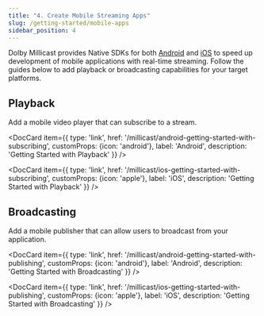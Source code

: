 ```yaml
---
title: "4. Create Mobile Streaming Apps"
slug: /getting-started/mobile-apps
sidebar_position: 4
---
```



Dolby Millicast provides Native SDKs for both [Android](/millicast/client-sdks/android/index.md) and [iOS](/millicast/client-sdks/ios/index.md) to speed up development of mobile applications with real-time streaming. Follow the guides below to add playback or broadcasting capabilities for your target platforms.

## Playback

Add a mobile video player that can subscribe to a stream.

<DocCard item={{
    type: 'link',
    href: '/millicast/android-getting-started-with-subscribing',
    customProps: {icon: 'android'},
    label: 'Android',
    description: 'Getting Started with Playback'
  }} />


<DocCard item={{
    type: 'link',
    href: '/millicast/ios-getting-started-with-subscribing',
    customProps: {icon: 'apple'},
    label: 'iOS',
    description: 'Getting Started with Playback'
  }} />

## Broadcasting

Add a mobile publisher that can allow users to broadcast from your application.

<DocCard item={{
    type: 'link',
    href: '/millicast/android-getting-started-with-publishing',
    customProps: {icon: 'android'},
    label: 'Android',
    description: 'Getting Started with Broadcasting'
  }} />


<DocCard item={{
    type: 'link',
    href: '/millicast/ios-getting-started-with-publishing',
    customProps: {icon: 'apple'},
    label: 'iOS',
    description: 'Getting Started with Broadcasting'
  }} />
